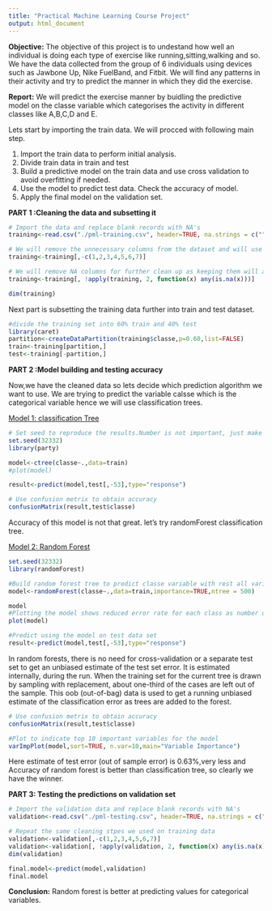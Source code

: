 ```yaml
---
title: "Practical Machine Learning Course Project"
output: html_document
---
```


<b>Objective:</b>
The objective of this project is to undestand how well an individual is doing each type of exercise like running,sitting,walking and so. We have the data collected from the group of 6 individuals using devices such as Jawbone Up, Nike FuelBand, and Fitbit. We will find any patterns in their activity and try to predict the manner in which they did the exercise.

<b>Report:</b>
We will predict the exercise manner by buidling the predictive model on the classe variable which categorises the activity in different classes like A,B,C,D and E.

Lets start by importing the train data. We will procced with following main step.

1) Import the train data to perform initial analysis.
2) Divide train data in train and test
3) Build a predictive model on the train data and use cross validation to avoid overfitting if needed. 
4) Use the model to predict test data. Check the accuracy of model.
5) Apply the final model on the validation set.


<b>PART 1 :Cleaning the data and subsetting it </b>
```r
# Import the data and replace blank records with NA's
training<-read.csv("./pml-training.csv", header=TRUE, na.strings = c("", " ","NA"))

# We will remove the unnecessary columns from the dataset and will use only numeric fields as predictors
training<-training[,-c(1,2,3,4,5,6,7)]

# We will remove NA columns for further clean up as keeping them will affect our prediction model
training<-training[, !apply(training, 2, function(x) any(is.na(x)))] 

dim(training)
```

Next part is subsetting the training data further into train and test dataset.

```r

#divide the training set into 60% train and 40% test
library(caret)
partition<-createDataPartition(training$classe,p=0.60,list=FALSE)
train<-training[partition,]
test<-training[-partition,]
```

<b>PART 2 :Model building and testing accuracy </b>

Now,we have the cleaned data so lets decide which prediction algorithm we want to use. We are trying to predict the variable calsse which is the categorical variable hence we will use classification trees.

<U>Model 1: classification Tree</U>

```r
# Set seed to reproduce the results.Number is not important, just make sure you use the same number next time to reproduce same results
set.seed(32332)
library(party)

model<-ctree(classe~.,data=train)
#plot(model)

result<-predict(model,test[,-53],type="response")

# Use confusion metrix to obtain accuracy
confusionMatrix(result,test$classe)
```

Accuracy of this model is not that great. let's try randomForest classification tree.

<U>Model 2: Random Forest</U>

```r
set.seed(32332)
library(randomForest)

#Build random forest tree to predict classe variable with rest all variables as predictors
model<-randomForest(classe~.,data=train,importance=TRUE,ntree = 500)

model
#Plotting the model shows reduced error rate for each class as number of nodes increases
plot(model)

#Predict using the model on test data set
result<-predict(model,test[,-53],type="response")
```

In random forests, there is no need for cross-validation or a separate test set to get an unbiased estimate of the test set error. It is estimated internally, during the run. When the training set for the current tree is drawn by sampling with replacement, about one-third of the cases are left out of the sample. This oob (out-of-bag) data is used to get a running unbiased estimate of the classification error as trees are added to the forest. 

```r
# Use confusion metrix to obtain accuracy
confusionMatrix(result,test$classe)

#Plot to indicate top 10 important variables for the model
varImpPlot(model,sort=TRUE, n.var=10,main="Variable Importance")
```

Here estimate of test error (out of sample error) is 0.63%,very less and Accuracy of random forest is better than classification tree, so clearly we have the winner.


<b>PART 3: Testing the predictions on validation set</b>

```r
# Import the validation data and replace blank records with NA's
validation<-read.csv("./pml-testing.csv", header=TRUE, na.strings = c("", " ","NA"))

# Repeat the same cleaning stpes we used on training data
validation<-validation[,-c(1,2,3,4,5,6,7)]
validation<-validation[, !apply(validation, 2, function(x) any(is.na(x)))] 
dim(validation)

final.model<-predict(model,validation)
final.model
```

<b>Conclusion:</b>
Random forest is better at predicting values for categorical variables.



